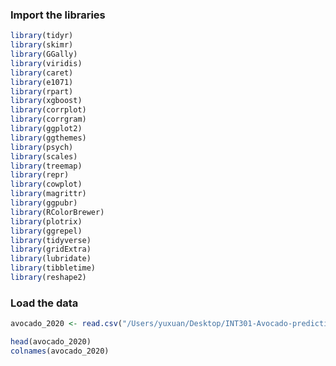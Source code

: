 ### Import the libraries
```r
library(tidyr)
library(skimr)
library(GGally)
library(viridis)
library(caret)
library(e1071)
library(rpart)
library(xgboost)
library(corrplot)
library(corrgram)
library(ggplot2)
library(ggthemes)
library(psych)
library(scales)
library(treemap)
library(repr)
library(cowplot)
library(magrittr)
library(ggpubr)
library(RColorBrewer)
library(plotrix)
library(ggrepel)
library(tidyverse)
library(gridExtra)
library(lubridate)
library(tibbletime)
library(reshape2)
```
### Load the data
```r
avocado_2020 <- read.csv("/Users/yuxuan/Desktop/INT301-Avocado-prediction/avocado-updated-2020.csv")
```


```r
head(avocado_2020)
colnames(avocado_2020)
```

